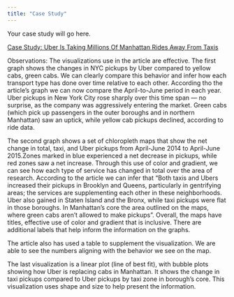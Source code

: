 ```yaml
---
title: "Case Study"
---
```


Your case study will go here.

[Case Study: Uber Is Taking Millions Of Manhattan Rides Away From Taxis](https://fivethirtyeight.com/features/uber-is-taking-millions-of-manhattan-rides-away-from-taxis/)

Observations: The visualizations use in the article are effective. The first graph shows the changes in NYC pickups by Uber compared to yellow cabs, green cabs. We can clearly compare this behavior and infer how each transport type has done over time relative to each other. According tho the article's graph we can now compare the April-to-June period in each year. Uber pickups in New York City rose sharply over this time span — no surprise, as the company was aggressively entering the market. Green cabs (which pick up passengers in the outer boroughs and in northern Manhattan) saw an uptick, while yellow cab pickups declined, according to ride data. 

The second graph shows a set of chloropleth maps that show the net change in total, taxi, and Uber pickups from April-June 2014 to April-June 2015.Zones marked in blue experienced a net decrease in pickups, while red zones saw a net increase. Through this use of color and gradient, we can see how each type of service has changed in total over the area of research. According to the article we can infer that "Both taxis and Ubers increased their pickups in Brooklyn and Queens, particularly in gentrifying areas; the services are supplementing each other in these neighborhoods. Uber also gained in Staten Island and the Bronx, while taxi pickups were flat in those boroughs. In Manhattan’s core the area outlined on the maps, where green cabs aren’t allowed to make pickups". Overall, the maps have titles, effective use of color and gradient that is inclusive. There are additional labels that help inform the information on the graphs. 

The article also has used a table to supplement the visualization. We are able to see the numbers aligning with the behavior we see on the map. 

The last visualization is a linear plot (line of best fit), with bubble plots showing how Uber is replacing cabs in Manhattan. It shows the change in taxi pickups compared to Uber pickups by taxi zone in borough's core. This visualization uses shape and size to help present the information.  

